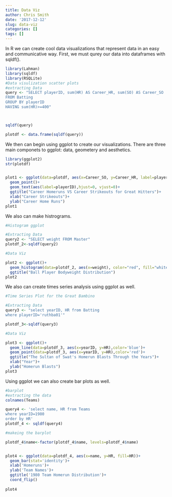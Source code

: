 ```yaml
---
title: Data Viz
author: Chris Smith
date: '2017-12-12'
slug: data-viz
categories: []
tags: []
---
```


In R we can create cool data visualizations that represent data in an easy and communicative way.
First, we must qurey our data into dataframes with sqldf(). 
```r
library(Lahman)
library(sqldf)
library(RSQLite)
#Data visulization scatter plots
#extracting Data 
query <- "SELECT playerID, sum(HR) AS Career_HR, sum(SO) AS Career_SO
FROM Batting 
GROUP BY playerID 
HAVING sum(HR)>=400"



sqldf(query)

plotdf <- data.frame(sqldf(query))
```

We then can begin using ggplot to create our visualizations. There are three main componets to ggplot: data, geometery and aesthetics.
```r
library(ggplot2)
str(plotdf)


plot1 <- ggplot(data=plotdf, aes(x=Career_SO, y=Career_HR, label=playerID)) + 
  geom_point()+
  geom_text(aes(label=playerID),hjust=0, vjust=0)+
  ggtitle("Career Homeruns VS Career Strikeouts for Great Hitters")+
  xlab("Career Strikeouts")+
  ylab("Career Home Runs")
plot1
```

We also can make histrograms.
```r
#Histogram ggplot

#Extracting Data
query2 <- "SELECT weight FROM Master"
plotdf_2<-sqldf(query2)

#Data Viz

plot2 <- ggplot()+
  geom_histogram(data=plotdf_2, aes(x=weight), color="red", fill="white")+
  ggtitle("Ball Player Bodyweight Distribution")
plot2

```

We also can create times series analysis using ggplot as well.
```r
#Time Series Plot for the Great Bambino 

#Extracting Data
query3 <- "select yearID, HR from Batting
where playerID='ruthba01'"

plotdf_3<-sqldf(query3)

#Data Viz 

plot3 <- ggplot()+
  geom_line(data=plotdf_3, aes(x=yearID, y=HR),color='blue')+
  geom_point(data=plotdf_3, aes(x=yearID, y=HR),color='red')+
  ggtitle("The Sultan of Swat's Homerun Blasts Through the Years")+
  xlab("Year")+
  ylab("Homerun Blasts")
plot3
```

Using ggplot we can also create bar plots as well.
```r
#barplot
#extracting the data
colnames(Teams)

query4 <- 'select name, HR from Teams
where yearID=1980
order by HR'
plotdf_4 <- sqldf(query4)

#makeing the barplot 

plotdf_4$name<-factor(plotdf_4$name, levels=plotdf_4$name)


plot4 <- ggplot(data=plotdf_4, aes(x=name, y=HR, fill=HR))+
  geom_bar(stat='identity')+
  xlab('Homeruns')+
  ylab('Team Names')+
  ggtitle('1980 Team Homerun Distribution')+
  coord_flip()
  
plot4
```

